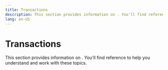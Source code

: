 ```yaml
---
title: Transactions
description: This section provides information on . You'll find reference to help you understand and work with these topics.
lang: en-US
---
```



# Transactions

This section provides information on . You'll find reference to help you understand and work with these topics.

<Cards>
  <Card title="Transaction fees on op mainnet" href="/stack/transactions/fees" />
</Cards>